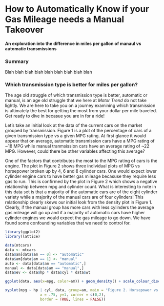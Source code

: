 # How to Automatically Know if your Gas Mileage needs a Manual Takeover
#### An exploration into the difference in miles per gallon of manaul vs automatic transmissions

### Summary
Blah blah blah
blah blah blah
blah blah blah

### Which transmission type is better for miles per gallon?
The age old struggle of which transmission type is better, automatic or manual, is an age old struggle that we here at *Motor Trend* do not take lightly.  We are here to take you on a journey examining which transmission is ultimately the best for getting the most from your dollar per mile traveled.  Get ready to dive in becasue you are in for a ride!

Let's take an initial look at the data of the current cars on the market grouped by transmission.  Figure 1 is a plot of the percentage of cars of a given transmission type vs a given MPG rating.  At first glance it would appear that on average, automatic transmission cars have a MPG rating of ~18 MPG while manual tranmsission cars have an average rating of ~22 MPG.  However, could there be other variables affecting this average?

One of the factors that contributes the most to the MPG rating of cars is the engine.  The plot in Figure 2 shows three individual plots of MPG vs horsepower broken up by 4, 6 and 8 cylinder cars.  One would expect lower cylinder engine cars to have better gas mileage becasuse they require less gas to run.  This is confirmed by the plot in Figure 2 which shows a negative relationship between mpg and cylinder count.  What is interesting to note in this data set is that a majority of the automatic cars are of the eight cylinder variety while a majority of the manual cars are of four cylinders!  This relationship clearly skews our initial look from the density plot in Figure 1.  Clearly, if the manual group has more cars with less cylinders the average gas mileage will go up and if a majority of automatic cars have higher cylinder engines we would expect the gas mileage to go down.  We have found some confounding variables that we need to control for.


```r
library(ggplot2)
library(lattice)

data(mtcars)
data <- mtcars
data$am[data$am == 0] <- "automatic"
data$am[data$am == 1] <- "manual"
auto <- data[data$am == "automatic",]
manual <- data[data$am == "manual",]
data$ev <- data$hp * data$cyl * data$wt

ggplot(data, aes(x=mpg, color=am)) + geom_density() + scale_colour_discrete(name = "Transmission Type") + ggtitle("Figure 1. Density plot of MPG by transmission type")
```

```r
xyplot(mpg ~ hp | cyl, data, group=am, main = "Figure 2. Horsepower vs MPG by Cylinder Count", auto.key = list(title = "Type", 
                x = .75, y=1, corner = c(0,2), 
                border = TRUE, lines = FALSE))
```

```r

```

```r

```
